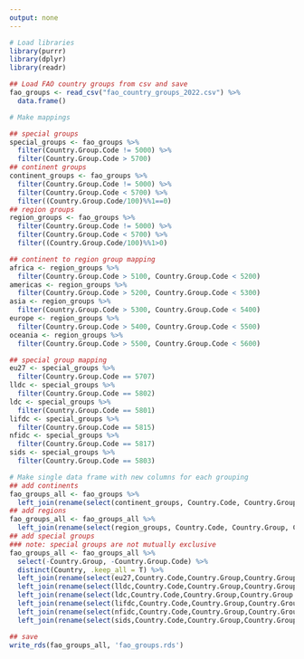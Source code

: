 ```yaml
---
output: none
---
```


```r

# Load libraries
library(purrr)
library(dplyr)
library(readr)

## Load FAO country groups from csv and save
fao_groups <- read_csv("fao_country_groups_2022.csv") %>%
  data.frame()

# Make mappings

## special groups
special_groups <- fao_groups %>%
  filter(Country.Group.Code != 5000) %>%
  filter(Country.Group.Code > 5700) 
## continent groups
continent_groups <- fao_groups %>%
  filter(Country.Group.Code != 5000) %>%
  filter(Country.Group.Code < 5700) %>%
  filter((Country.Group.Code/100)%%1==0)
## region groups
region_groups <- fao_groups %>%
  filter(Country.Group.Code != 5000) %>%
  filter(Country.Group.Code < 5700) %>%
  filter((Country.Group.Code/100)%%1>0)

## continent to region group mapping
africa <- region_groups %>%
  filter(Country.Group.Code > 5100, Country.Group.Code < 5200)
americas <- region_groups %>%
  filter(Country.Group.Code > 5200, Country.Group.Code < 5300)
asia <- region_groups %>%
  filter(Country.Group.Code > 5300, Country.Group.Code < 5400)
europe <- region_groups %>%
  filter(Country.Group.Code > 5400, Country.Group.Code < 5500)
oceania <- region_groups %>%
  filter(Country.Group.Code > 5500, Country.Group.Code < 5600)

## special group mapping
eu27 <- special_groups %>%
  filter(Country.Group.Code == 5707)
lldc <- special_groups %>%
  filter(Country.Group.Code == 5802)
ldc <- special_groups %>%
  filter(Country.Group.Code == 5801)
lifdc <- special_groups %>%
  filter(Country.Group.Code == 5815)
nfidc <- special_groups %>%
  filter(Country.Group.Code == 5817)
sids <- special_groups %>%
  filter(Country.Group.Code == 5803)

# Make single data frame with new columns for each grouping
## add continents
fao_groups_all <- fao_groups %>%
  left_join(rename(select(continent_groups, Country.Code, Country.Group, Country.Group.Code), continent=Country.Group, continent.code=Country.Group.Code), by='Country.Code')
## add regions
fao_groups_all <- fao_groups_all %>%
  left_join(rename(select(region_groups, Country.Code, Country.Group, Country.Group.Code), region=Country.Group, region.code=Country.Group.Code), by='Country.Code')
## add special groups
### note: special groups are not mutually exclusive
fao_groups_all <- fao_groups_all %>%
  select(-Country.Group, -Country.Group.Code) %>%
  distinct(Country, .keep_all = T) %>%
  left_join(rename(select(eu27,Country.Code,Country.Group,Country.Group.Code),eu27=Country.Group, eu27.code=Country.Group.Code), by='Country.Code') %>%
  left_join(rename(select(lldc,Country.Code,Country.Group,Country.Group.Code),lldc=Country.Group, lldc.code=Country.Group.Code), by='Country.Code') %>%
  left_join(rename(select(ldc,Country.Code,Country.Group,Country.Group.Code),ldc=Country.Group, ldc.code=Country.Group.Code), by='Country.Code') %>%
  left_join(rename(select(lifdc,Country.Code,Country.Group,Country.Group.Code),lifdc=Country.Group, lifdc.code=Country.Group.Code), by='Country.Code') %>%
  left_join(rename(select(nfidc,Country.Code,Country.Group,Country.Group.Code),nfidc=Country.Group, nfidc.code=Country.Group.Code), by='Country.Code') %>%
  left_join(rename(select(sids,Country.Code,Country.Group,Country.Group.Code),sids=Country.Group, sids.code=Country.Group.Code), by='Country.Code')

## save
write_rds(fao_groups_all, 'fao_groups.rds')

```
